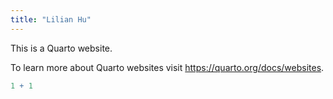 ```yaml
---
title: "Lilian Hu"
---
```


This is a Quarto website.

To learn more about Quarto websites visit <https://quarto.org/docs/websites>.

```r
1 + 1
```

